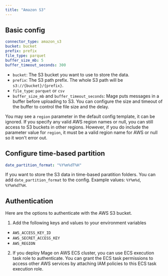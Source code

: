```yaml
---
title: "Amazon S3"
---
```


## Basic config

```yaml
connector_type: amazon_s3
bucket: bucket
prefix: prefix
file_type: parquet
buffer_size_mb: 5
buffer_timeout_seconds: 300
```

* `bucket`: The S3 bucket you want to use to store the data.
* `prefix`: The S3 path prefix. The whole S3 path will be `s3://{bucket}/{prefix}`.
* `file_type`: `parquet` or `csv`
* `buffer_size_mb` and `buffer_timeout_seconds`: Mage puts messages in a buffer before uploading to S3.
  You can configure the size and timeout of the buffer to control the file size and the delay.

You may see a `region` parameter in the default config template, it can be ignored. If you specify any valid AWS region names or null, you can still access to S3 buckets in other regions. However, if you do include the parameter value for `region`, it must be a valid region name for AWS or null so it won't error out.

## Configure time-based partition

```yaml
date_partition_format: "%Y%m%dT%H"

```

If you want to store the S3 data in time-based paratition folders. You can add `date_partition_format`
to the config. Example values: `%Y%m%d`, `%Y%m%dT%H`.


## Authentication
Here are the options to authenticate with the AWS S3 bucket.
1. Add the following keys and values to your environment variables
  * `AWS_ACCESS_KEY_ID`
  * `AWS_SECRET_ACCESS_KEY`
  * `AWS_REGION`
2. If you deploy Mage on AWS ECS cluster, you can use ECS execution task role to authenticate.
   You can grant the ECS task permissions to access other AWS services by attaching IAM policies
   to this ECS task execution role.
